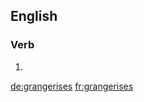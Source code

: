 ==English==

===Verb===
{{head|en|verb form}}

# {{en-third-person singular of|grangerise}}

[[de:grangerises]]
[[fr:grangerises]]